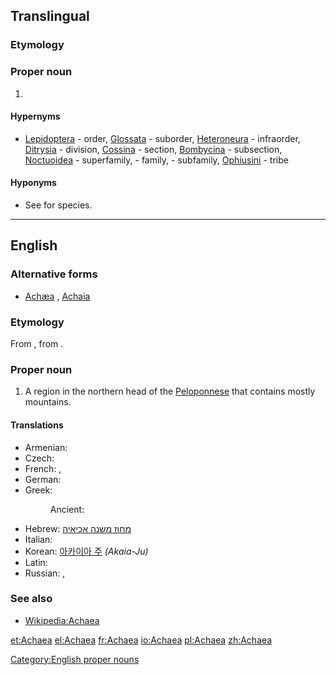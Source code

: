 ==Translingual==
{{rfi}}
{{wikipedia|Achaea (moth)}}
{{wikispecies}}

===Etymology===
{{rfe|lang=mul}}

===Proper noun===
{{taxoninfl|i=1|g=f}}

# {{taxon|genus|tribe|Ophiusini}}

====Hypernyms====
* {{sense|genus}} [[Lepidoptera]] - order, [[Glossata]] - suborder, [[Heteroneura]] - infraorder, [[Ditrysia]] - division, [[Cossina]] - section, [[Bombycina]] - subsection, [[Noctuoidea]] - superfamily, ''{{taxlink|Erebidae|family|noshow=1}}'' - family, ''{{taxlink|Erebinae|subfamily|noshow=1}}'' - subfamily, [[Ophiusini]] - tribe

====Hyponyms====
* {{sense|genus}} See {{pedia|Achaea (moth)}} for species.

----

==English==
{{wikipedia|lang=en}}
===Alternative forms===
* [[Achæa]] {{qualifier|dated}}, [[Achaia]]

===Etymology===
From {{etyl|la|en}} {{term|Achaea|lang=la}}, from {{etyl|grc|en}} {{term|Ἀχαΐα|lang=grc}}.

===Proper noun===
{{en-proper noun|Achaea}}

# A region in the northern head of the [[Peloponnese]] that contains mostly mountains.

====Translations====
{{trans-top|a region in the northern head of the Peloponnese}}
* Armenian: {{t|hy|Աքայա|sc=Armn}}
* Czech: {{t|cs|Achája|f}}
* French: {{t+|fr|Achaïe|f}}, {{t+|fr|Achaïe}}
* German: {{t|de|Achaia}}
* Greek: {{t+|el|Αχαΐα|tr=Achaḯa}}
*: Ancient: {{t|grc|Ἀχαΐα|sc=polytonic}}
{{trans-mid}}
* Hebrew: [[מחוז משנה אכיאיה]]
* Italian: {{t|it|Acaia}}
* Korean: [[아카이아 주]] ''(Akaia-Ju)''
* Latin: {{t|la|Achaea}}
* Russian: {{t|ru|Аха́йя|sc=Cyrl}}, {{t+|ru|Ахе́я|sc=Cyrl}}
{{trans-bottom}}

===See also===

* [[w:Achaea|Wikipedia:Achaea]]

[[Category:English proper nouns]]

[[et:Achaea]]
[[el:Achaea]]
[[fr:Achaea]]
[[io:Achaea]]
[[pl:Achaea]]
[[zh:Achaea]]